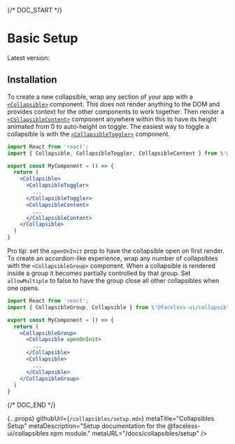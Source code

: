 
{/* DOC_START */}

# Basic Setup

Latest version: <VersionNumber  name="css-grid"  />

## Installation

<InstallationCode name="collapsibles" />

To create a new collapsible, wrap any section of your app with a [`<Collapsible>`](/docs/collapsibles/api#collapsible) component. This does not render anything to the DOM and provides context for the other components to work together. Then render a [`<CollapsibleContent>`](/docs/collapsibles/api#content) component anywhere within this to have its height animated from 0 to auto-height on toggle. The easiest way to toggle a collapsible is with the [`<CollapsibleToggler>`](/docs/collapsibles/api#toggler) component.

```jsx
import React from 'react';
import { Collapsible, CollapsibleToggler, CollapsibleContent } from \'@faceless-ui/collapsibles\';

export const MyComponent = () => {
  return (
    <Collapsible>
      <CollapsibleToggler>
        ...
      </CollapsibleToggler>
      <CollapsibleContent>
        ...
      </CollapsibleContent>
    </Collapsible>
  )
}
```

Pro tip: set the `openOnInit` prop to have the collapsible open on first render. To create an accordion-like experience, wrap any number of collapsibles with the `<CollapsibleGroup>` component. When a collapsible is rendered inside a group it becomes partially controlled by that group. Set `allowMultiple` to false to have the group close all other collapsibles when one opens.

```jsx
import React from 'react';
import { CollapsibleGroup, Collapsible } from \'@faceless-ui/collapsibles\';

export const MyComponent = () => {
  return (
    <CollapsibleGroup>
      <Collapsible openOnInit>
        ...
      </Collapsible>
      <Collapsible>
        ...
      </Collapsible>
    </CollapsibleGroup>
  )
}
```

{/* DOC_END */}

  {...props}
  githubUrl={`/collapsibles/setup.mdx`}
  metaTitle="Collapsibles Setup"
  metaDescription="Setup documentation for the @faceless-ui/collapsibles npm module."
  metaURL="/docs/collapsibles/setup"
/>
